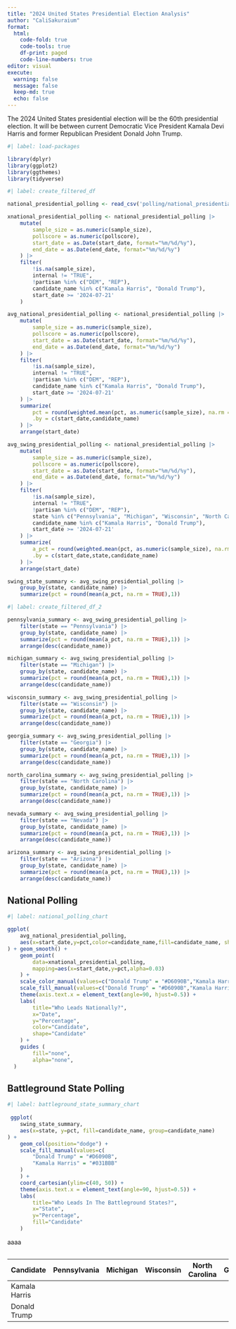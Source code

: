 ```yaml
---
title: "2024 United States Presidential Election Analysis"
author: "CaliSakuraium"
format:
  html:
    code-fold: true
    code-tools: true
    df-print: paged
    code-line-numbers: true
editor: visual
execute:
  warning: false
  message: false
  keep-md: true
  echo: false
---
```


The 2024 United States presidential election will be the 60th presidential election. It will be between current Democratic Vice President Kamala Devi Harris and former Republican President Donald John Trump.

```r
#| label: load-packages

library(dplyr)
library(ggplot2)
library(ggthemes)
library(tidyverse)
```

```r
#| label: create_filtered_df

national_presidential_polling <- read_csv('polling/national_presidential.csv')

xnational_presidential_polling <- national_presidential_polling |>
    mutate(
        sample_size = as.numeric(sample_size),
        pollscore = as.numeric(pollscore),
        start_date = as.Date(start_date, format="%m/%d/%y"),
        end_date = as.Date(end_date, format="%m/%d/%y")
    ) |>
    filter(
        !is.na(sample_size),
        internal != "TRUE",
        !partisan %in% c("DEM", "REP"),
        candidate_name %in% c("Kamala Harris", "Donald Trump"),
        start_date >= '2024-07-21'
    )

avg_national_presidential_polling <- national_presidential_polling |>
    mutate(
        sample_size = as.numeric(sample_size),
        pollscore = as.numeric(pollscore),
        start_date = as.Date(start_date, format="%m/%d/%y"),
        end_date = as.Date(end_date, format="%m/%d/%y")
    ) |>
    filter(
        !is.na(sample_size),
        internal != "TRUE",
        !partisan %in% c("DEM", "REP"),
        candidate_name %in% c("Kamala Harris", "Donald Trump"),
        start_date >= '2024-07-21'
    ) |>
    summarize(
        pct = round(weighted.mean(pct, as.numeric(sample_size), na.rm = TRUE),1),
        .by = c(start_date,candidate_name)
    ) |>
    arrange(start_date)

avg_swing_presidential_polling <- national_presidential_polling |>
    mutate(
        sample_size = as.numeric(sample_size),
        pollscore = as.numeric(pollscore),
        start_date = as.Date(start_date, format="%m/%d/%y"),
        end_date = as.Date(end_date, format="%m/%d/%y")
    ) |>
    filter(
        !is.na(sample_size),
        internal != "TRUE",
        !partisan %in% c("DEM", "REP"),
        state %in% c("Pennsylvania", "Michigan", "Wisconsin", "North Carolina", "Georgia", "Arizona", "Nevada"),
        candidate_name %in% c("Kamala Harris", "Donald Trump"),
        start_date >= '2024-07-21'
    ) |>
    summarize(
        a_pct = round(weighted.mean(pct, as.numeric(sample_size), na.rm = TRUE),1),
        .by = c(start_date,state,candidate_name)
    ) |>
    arrange(start_date)

swing_state_summary <- avg_swing_presidential_polling |>
    group_by(state, candidate_name) |>
    summarize(pct = round(mean(a_pct, na.rm = TRUE),1))
```

```r
#| label: create_filtered_df_2

pennsylvania_summary <- avg_swing_presidential_polling |> 
    filter(state == "Pennsylvania") |>
    group_by(state, candidate_name) |>
    summarize(pct = round(mean(a_pct, na.rm = TRUE),1)) |>
    arrange(desc(candidate_name))

michigan_summary <- avg_swing_presidential_polling |> 
    filter(state == "Michigan") |>
    group_by(state, candidate_name) |>
    summarize(pct = round(mean(a_pct, na.rm = TRUE),1)) |>
    arrange(desc(candidate_name))

wisconsin_summary <- avg_swing_presidential_polling |> 
    filter(state == "Wisconsin") |>
    group_by(state, candidate_name) |>
    summarize(pct = round(mean(a_pct, na.rm = TRUE),1)) |>
    arrange(desc(candidate_name))

georgia_summary <- avg_swing_presidential_polling |> 
    filter(state == "Georgia") |>
    group_by(state, candidate_name) |>
    summarize(pct = round(mean(a_pct, na.rm = TRUE),1)) |>
    arrange(desc(candidate_name))

north_carolina_summary <- avg_swing_presidential_polling |> 
    filter(state == "North Carolina") |>
    group_by(state, candidate_name) |>
    summarize(pct = round(mean(a_pct, na.rm = TRUE),1)) |>
    arrange(desc(candidate_name))

nevada_summary <- avg_swing_presidential_polling |> 
    filter(state == "Nevada") |>
    group_by(state, candidate_name) |>
    summarize(pct = round(mean(a_pct, na.rm = TRUE),1)) |>
    arrange(desc(candidate_name))

arizona_summary <- avg_swing_presidential_polling |> 
    filter(state == "Arizona") |>
    group_by(state, candidate_name) |>
    summarize(pct = round(mean(a_pct, na.rm = TRUE),1)) |>
    arrange(desc(candidate_name))
```

## National Polling

```r
#| label: national_polling_chart

ggplot(
    avg_national_presidential_polling,
    aes(x=start_date,y=pct,color=candidate_name,fill=candidate_name, shape=candidate_name)
) + geom_smooth() + 
    geom_point(
        data=xnational_presidential_polling,
        mapping=aes(x=start_date,y=pct,alpha=0.03)
    ) +
    scale_color_manual(values=c("Donald Trump" = "#D6090B","Kamala Harris" = "#031BBB")) +
    scale_fill_manual(values=c("Donald Trump" = "#D6090B","Kamala Harris" = "#031BBB")) +
    theme(axis.text.x = element_text(angle=90, hjust=0.5)) +
    labs(
        title="Who Leads Nationally?",
        x="Date",
        y="Percentage",
        color="Candidate",
        shape="Candidate"
    ) + 
    guides (
        fill="none",
        alpha="none",
  )
```

## Battleground State Polling

```r
#| label: battleground_state_summary_chart
 
 ggplot(
    swing_state_summary,
    aes(x=state, y=pct, fill=candidate_name, group=candidate_name)
) + 
    geom_col(position="dodge") + 
    scale_fill_manual(values=c(
        "Donald Trump" = "#D6090B",
        "Kamala Harris" = "#031BBB"
    )
    ) +
    coord_cartesian(ylim=c(40, 50)) +
    theme(axis.text.x = element_text(angle=90, hjust=0.5)) + 
    labs(
        title="Who Leads In The Battleground States?",
        x="State",
        y="Percentage",
        fill="Candidate"
    )
```

aaaa

```r
```

| Candidate     | Pennsylvania | Michigan | Wisconsin | North Carolina | Georgia | Arizona | Nevada |
|---------|---------|:------:|---------|----------|---------|---------|---------|
| Kamala Harris |              |          |           |                |         |         |        |
| Donald Trump  |              |          |           |                |         |         |        |